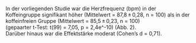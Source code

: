 In der vorliegenden Studie war die Herzfrequenz (bpm) in der Koffeingruppe signifikant höher (Mittelwert = 87,8 ± 0,28, n = 100) als in der koffeinfreien Gruppe (Mittelwert = 85,5 ± 0,23, n = 100)  
(gepaarter t-Test: t(99) = 7,05, p = 2,4e^-10) (Abb. 2).  
Darüber hinaus war die Effektstärke moderat (Cohen’s d = 0,71).
